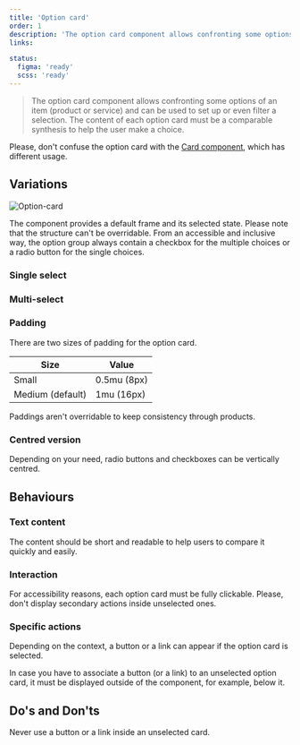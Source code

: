```yaml
---
title: 'Option card'
order: 1
description: 'The option card component allows confronting some options of an item (product or service) and can be used to set up or even filter a selection. The content of each option card must be a comparable synthesis to help the user make a choice.'
links:

status:
  figma: 'ready'
  scss: 'ready'
---
```


> The option card component allows confronting some options of an item (product or service) and can be used to set up or even filter a selection. The content of each option card must be a comparable synthesis to help the user make a choice.

<Preview path="default" nude />

<Highlight theme="warning" title="Be aware">

Please, don't confuse the option card with the [Card component](/Components/Cards), which has different usage.

</Highlight>

## Variations

![Option-card](Option-card.png)

The component provides a default frame and its selected state. Please note that the structure can't be overridable.
From an accessible and inclusive way, the option group always contain a checkbox for the multiple choices or a radio button for the single choices.

### Single select

<Preview path="default" nude />

### Multi-select

<Preview path="checkbox" nude />

### Padding

There are two sizes of padding for the option card.

| Size             | Value       |
| ---------------- | ----------- |
| Small            | 0.5mu (8px) |
| Medium (default) | 1mu (16px)  |

<Highlight theme="warning" title="Be aware">

Paddings aren't overridable to keep consistency through products.

</Highlight>

<Preview path="spaced" nude />

### Centred version

Depending on your need, radio buttons and checkboxes can be vertically centred.

<Preview path="centered" nude />

## Behaviours

### Text content

The content should be short and readable to help users to compare it quickly and easily.

### Interaction

For accessibility reasons, each option card must be fully clickable. Please, don't display secondary actions inside unselected ones.

### Specific actions

Depending on the context, a button or a link can appear if the option card is selected.

<Highlight theme="tips" title="Good to know">

In case you have to associate a button (or a link) to an unselected option card, it must be displayed outside of the component, for example, below it.

</Highlight>

## Do's and Don'ts

<HintItem dont>
  Never use a button or a link inside an unselected card.
</HintItem>
